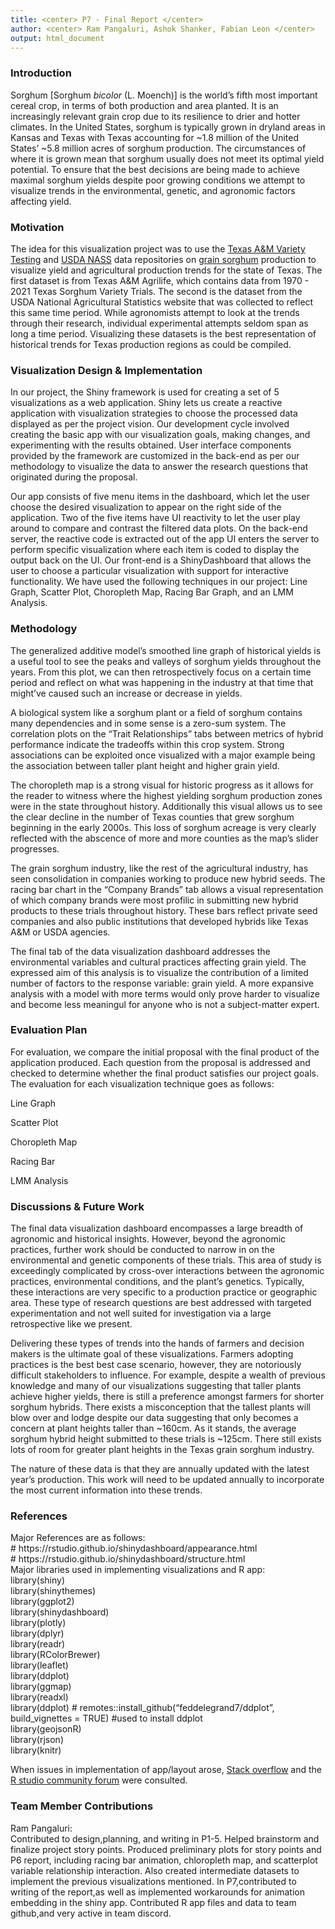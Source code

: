 ```yaml
---
title: <center> P7 - Final Report </center>
author: <center> Ram Pangaluri, Ashok Shanker, Fabian Leon </center>
output: html_document
---
```


### Introduction 
Sorghum [Sorghum *bicolor* (L. Moench)] is the world's fifth most important cereal crop, in terms of both production and area planted. It is an increasingly relevant grain crop due to its resilience to drier and hotter climates. In the United States, sorghum is typically grown in dryland areas in Kansas and Texas with Texas accounting for ~1.8 million of the United States' ~5.8 million acres of sorghum production. The circumstances of where it is grown mean that sorghum usually does not meet its optimal yield potential. To ensure that the best decisions are being made to achieve maximal sorghum yields despite poor growing conditions we attempt to visualize trends in the environmental, genetic, and agronomic factors affecting yield. 


### Motivation
The idea for this visualization project was to use the [Texas A&M Variety Testing](http://varietytesting.tamu.edu/grainsorghum/) and [USDA NASS](https://quickstats.nass.usda.gov/) data repositories on [grain sorghum](https://www.sorghumcheckoff.com/sorghum-101/) production to visualize yield and agricultural production trends for the state of Texas. The first dataset is from Texas A&M Agrilife, which contains data from 1970 - 2021 Texas Sorghum Variety Trials. The second is the dataset from the USDA National Agricultural Statistics website that was collected to reflect this same time period. While agronomists attempt to look at the trends through their research, individual experimental attempts seldom span as long a time period. Visualizing these datasets is the best representation of historical trends for Texas production regions as could be compiled.  

### Visualization Design & Implementation

In our project, the Shiny framework is used for creating a set of 5 visualizations as a web application. Shiny lets us create a reactive application with visualization strategies to choose the processed data displayed as per the project vision. Our development cycle involved creating the basic app with our visualization goals, making changes, and experimenting with the results obtained. User interface components provided by the framework are customized in the back-end as per our methodology to visualize the data to answer the research questions that originated during the proposal. 

Our app consists of five menu items in the dashboard, which let the user choose the desired visualization to appear on the right side of the application. Two of the five items have UI reactivity to let the user play around to compare and contrast the filtered data plots. On the back-end server, the reactive code is extracted out of the app UI enters the server to perform specific visualization where each item is coded to display the output back on the UI. Our front-end is a ShinyDashboard that allows the user to choose a particular visualization with support for interactive functionality. We have used the following techniques in our project: Line Graph, Scatter Plot, Choropleth Map, Racing Bar Graph, and an LMM Analysis. 


### Methodology

The generalized additive model's smoothed line graph of historical yields is a useful tool to see the peaks and valleys of sorghum yields throughout the years. From this plot, we can then retrospectively focus on a certain time period and reflect on what was happening in the industry at that time that might've caused such an increase or decrease in yields. 

A biological system like a sorghum plant or a field of sorghum contains many dependencies and in some sense is a zero-sum system. The correlation plots on the "Trait Relationships" tabs between metrics of hybrid performance indicate the tradeoffs within this crop system. Strong associations can be exploited once visualized with a major example being the association between taller plant height and higher grain yield. 

The choropleth map is a strong visual for historic progress as it allows for the reader to witness where the highest yielding sorghum production zones were in the state throughout history. Additionally this visual allows us to see the clear decline in the number of Texas counties that grew sorghum beginning in the early 2000s. This loss of sorghum acreage is very clearly reflected with the abscence of more and more counties as the map's slider progresses. 

The grain sorghum industry, like the rest of the agricultural industry, has seen consolidation in companies working to produce new hybrid seeds. The racing bar chart in the "Company Brands" tab allows a visual representation of which company brands were most profilic in submitting new hybrid products to these trials throughout history. These bars reflect private seed companies and also public institutions that developed hybrids like Texas A&M or USDA agencies. 

The final tab of the data visualization dashboard addresses the environmental variables and cultural practices affecting grain yield. The expressed aim of this analysis is to visualize the contribution of a limited number of factors to the response variable: grain yield. A more expansive analysis with a model with more terms would only prove harder to visualize and become less meaningul for anyone who is not a subject-matter expert.


### Evaluation Plan

For evaluation, we compare the initial proposal with the final product of the application produced. Each question from the proposal is addressed and checked to determine whether the final product satisfies our project goals. The evaluation for each visualization technique goes as follows:

Line Graph 

Scatter Plot 

Choropleth Map 

Racing Bar 

LMM Analysis  


### Discussions & Future Work
The final data visualization dashboard encompasses a large breadth of agronomic and historical insights. However, beyond the agronomic practices, further work should be conducted to narrow in on the environmental and genetic components of these trials. This area of study is exceedingly complicated by cross-over interactions between the agronomic practices, environmental conditions, and the plant's genetics. Typically, these interactions are very specific to a production practice or geographic area. These type of research questions are best addressed with targeted experimentation and not well suited for investigation via a large retrospective like we present. 

Delivering these types of trends into the hands of farmers and decision makers is the ultimate goal of these visualizations. Farmers adopting practices is the best best case scenario, however, they are notoriously difficult stakeholders to influence. For example, despite a wealth of previous knowledge and many of our visualizations suggesting that taller plants achieve higher yields, there is still a preference amongst farmers for shorter sorghum hybrids. There exists a misconception that the tallest plants will blow over and lodge despite our data suggesting that only becomes a concern at plant heights taller than ~160cm. As it stands, the average sorghum hybrid height submitted to these trials is ~125cm. There still exists lots of room for greater plant heights in the Texas grain sorghum industry. 

The nature of these data is that they are annually updated with the latest year's production. This work will need to be updated annually to incorporate the most current information into these trends. 

### References
Major References are as follows:<br>
# https://rstudio.github.io/shinydashboard/appearance.html <br>
# https://rstudio.github.io/shinydashboard/structure.html  <br>
Major libraries used in implementing visualizations and R app:<br>
library(shiny)<br>
library(shinythemes)<br>
library(ggplot2)<br>
library(shinydashboard)<br>
library(plotly)<br>
library(dplyr)<br>
library(readr)<br>
library(RColorBrewer)<br>
library(leaflet)<br>
library(ddplot)<br>
library(ggmap)<br>
library(readxl)<br>
library(ddplot) # remotes::install_github("feddelegrand7/ddplot", build_vignettes = TRUE) #used to install ddplot<br>
library(geojsonR)<br>
library(rjson)<br>
library(knitr)<br>

When issues in implementation of app/layout arose, [Stack overflow](https://stackoverflow.com/) and the [R studio community forum](https://community.rstudio.com/) were consulted.<br>








### Team Member Contributions
Ram Pangaluri:<br>
Contributed to design,planning, and writing in P1-5. Helped brainstorm and finalize project story points. Produced preliminary plots for story points and P6 report, including racing bar animation, chloropleth map, and scatterplot variable relationship interaction. Also created intermediate datasets to implement the previous visualizations mentioned. In P7,contributed to writing of the report,as well as implemented workarounds for animation embedding in the shiny app. Contributed R app files and data to team github,and very active in team discord.















